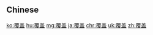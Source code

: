 {{also|覆蓋}}
==Chinese==
{{zh-see|覆蓋}}

[[ko:覆盖]]
[[hu:覆盖]]
[[mg:覆盖]]
[[ja:覆盖]]
[[chr:覆盖]]
[[uk:覆盖]]
[[zh:覆盖]]